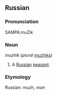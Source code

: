 ==Russian==
===Pronunciation===

SAMPA:muZik

===Noun===
''muzhik'' (''plural'' [[muzhiks]])

#A [[Russian]] [[peasant]].

===Etymology===

Russian: muzh, ''man''